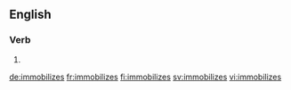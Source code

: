 ==English==

===Verb===
{{head|en|verb form}}

# {{en-third-person singular of|immobilize}}

[[de:immobilizes]]
[[fr:immobilizes]]
[[fi:immobilizes]]
[[sv:immobilizes]]
[[vi:immobilizes]]